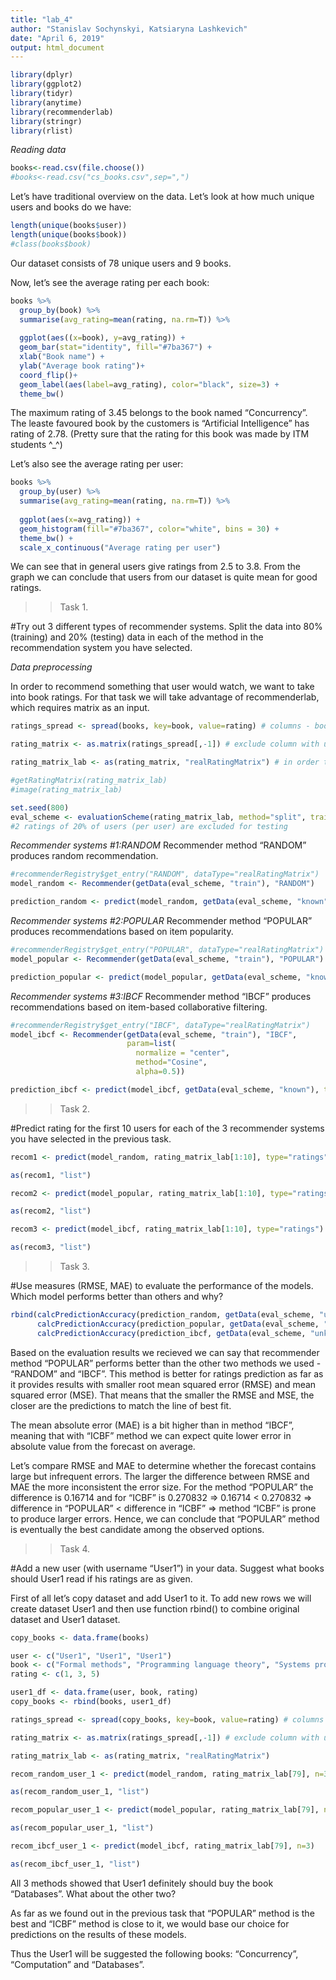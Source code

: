 ```yaml
---
title: "lab_4"
author: "Stanislav Sochynskyi, Katsiaryna Lashkevich"
date: "April 6, 2019"
output: html_document
---
```


```r
library(dplyr)
library(ggplot2)
library(tidyr)
library(anytime)
library(recommenderlab)
library(stringr)
library(rlist)
```


_Reading data_
```r
books<-read.csv(file.choose()) 
#books<-read.csv("cs_books.csv",sep=",")
```

Let's have traditional overview on the data. Let's look at how much unique users and books do we have:
```r
length(unique(books$user))
length(unique(books$book))
#class(books$book)
```

Our dataset consists of 78 unique users and 9 books. 

Now, let's see the average rating per each book:
```r
books %>%
  group_by(book) %>%
  summarise(avg_rating=mean(rating, na.rm=T)) %>%
  
  ggplot(aes((x=book), y=avg_rating)) +
  geom_bar(stat="identity", fill="#7ba367") +
  xlab("Book name") +
  ylab("Average book rating")+
  coord_flip()+
  geom_label(aes(label=avg_rating), color="black", size=3) +
  theme_bw() 
```
The maximum rating of 3.45 belongs to the book named "Concurrency".
The leaste favoured book by the customers is "Artificial Intelligence" has rating of 2.78. 
(Pretty sure that the rating for this book was made by ITM students ^_^)

Let's also see the average rating per user:
```r
books %>%
  group_by(user) %>%
  summarise(avg_rating=mean(rating, na.rm=T)) %>%
  
  ggplot(aes(x=avg_rating)) +
  geom_histogram(fill="#7ba367", color="white", bins = 30) +
  theme_bw() +
  scale_x_continuous("Average rating per user")

```

We can see that in general users give ratings from 2.5 to 3.8. From the graph we can conclude that users from our dataset is quite mean for good ratings.

>> Task 1. 

#Try out 3 different types of recommender systems.  Split the data into 80% (training) and 20% (testing) data in each of the method in the recommendation system you have selected.

_Data preprocessing_

In order to recommend something that user would watch, we want to take into book ratings. For that task we will take advantage of recommenderlab, which requires matrix as an input.
```r
ratings_spread <- spread(books, key=book, value=rating) # columns - books, rows-users

rating_matrix <- as.matrix(ratings_spread[,-1]) # exclude column with users as we do not need them in our matrix

rating_matrix_lab <- as(rating_matrix, "realRatingMatrix") # in order to create an objet suitable for the package input

#getRatingMatrix(rating_matrix_lab)
#image(rating_matrix_lab)
```

```r
set.seed(800)
eval_scheme <- evaluationScheme(rating_matrix_lab, method="split", train=0.8, given=-2)
#2 ratings of 20% of users (per user) are excluded for testing 

```

_Recommender systems #1:RANDOM_
Recommender method "RANDOM" produces random recommendation.
```r
#recommenderRegistry$get_entry("RANDOM", dataType="realRatingMatrix")
model_random <- Recommender(getData(eval_scheme, "train"), "RANDOM")

prediction_random <- predict(model_random, getData(eval_scheme, "known"), type="ratings")

```

_Recommender systems #2:POPULAR_
Recommender method "POPULAR" produces recommendations based on item popularity.
```r
#recommenderRegistry$get_entry("POPULAR", dataType="realRatingMatrix")
model_popular <- Recommender(getData(eval_scheme, "train"), "POPULAR")

prediction_popular <- predict(model_popular, getData(eval_scheme, "known"), type="ratings")

```

_Recommender systems #3:IBCF_
Recommender method "IBCF" produces recommendations based on item-based collaborative filtering.
```r
#recommenderRegistry$get_entry("IBCF", dataType="realRatingMatrix")
model_ibcf <- Recommender(getData(eval_scheme, "train"), "IBCF",
                          param=list(
                            normalize = "center", 
                            method="Cosine", 
                            alpha=0.5))

prediction_ibcf <- predict(model_ibcf, getData(eval_scheme, "known"), type="ratings")

```

>> Task 2. 

#Predict rating for the first 10 users for each of the 3 recommender systems you have selected in the previous task.

```r
recom1 <- predict(model_random, rating_matrix_lab[1:10], type="ratings")

as(recom1, "list")
```

```r
recom2 <- predict(model_popular, rating_matrix_lab[1:10], type="ratings")

as(recom2, "list")
```

```r
recom3 <- predict(model_ibcf, rating_matrix_lab[1:10], type="ratings")

as(recom3, "list")
```

>> Task 3. 

#Use measures (RMSE, MAE) to evaluate the performance of the models. Which model performs better than others and why?
```r
rbind(calcPredictionAccuracy(prediction_random, getData(eval_scheme, "unknown")),
      calcPredictionAccuracy(prediction_popular, getData(eval_scheme, "unknown")),
      calcPredictionAccuracy(prediction_ibcf, getData(eval_scheme, "unknown")))
```

Based on the evaluation results we recieved we can say that recommender method "POPULAR" performs better than the other two methods we used - "RANDOM" and "IBCF". This method is better for ratings prediction as far as it provides results with smaller root mean squared error (RMSE) and mean squared error (MSE). That means that the smaller the RMSE and MSE, the closer are the predictions to match the line of best fit. 

The mean absolute error (MAE) is a bit higher than in method "IBCF", meaning that with "ICBF" method we can expect quite lower error in absolute value from the forecast on average. 

Let's compare RMSE and MAE to determine whether the forecast contains large but infrequent errors. The larger the difference between RMSE and MAE the more inconsistent the error size. For the method "POPULAR" the difference is 0.16714 and for "ICBF" is 0.270832 => 
0.16714 < 0.270832 =>
difference in "POPULAR" < difference in "ICBF" =>
method "ICBF" is prone to produce larger errors.
Hence, we can conclude that "POPULAR" method is eventually the best candidate among the observed options.

>> Task 4.

#Add a new user (with username "User1") in your data. Suggest what books should User1 read if his ratings are as given.

First of all let's copy dataset and add User1 to it. To add new rows we will create dataset User1 and then use function rbind() to combine original dataset and User1 dataset.

```r
copy_books <- data.frame(books)

user <- c("User1", "User1", "User1")
book <- c("Formal methods", "Programming language theory", "Systems programming")
rating <- c(1, 3, 5)

user1_df <- data.frame(user, book, rating)
copy_books <- rbind(books, user1_df)

ratings_spread <- spread(copy_books, key=book, value=rating) # columns - books, rows - users

rating_matrix <- as.matrix(ratings_spread[,-1]) # exclude column with users as we do not need them in our matrix

rating_matrix_lab <- as(rating_matrix, "realRatingMatrix")
```

```r
recom_random_user_1 <- predict(model_random, rating_matrix_lab[79], n=3)

as(recom_random_user_1, "list")
```

```r
recom_popular_user_1 <- predict(model_popular, rating_matrix_lab[79], n=3)

as(recom_popular_user_1, "list")
```

```r
recom_ibcf_user_1 <- predict(model_ibcf, rating_matrix_lab[79], n=3)

as(recom_ibcf_user_1, "list")
```

All 3 methods showed that User1 definitely should buy the book "Databases". What about the other two?

As far as we found out in the previous task that "POPULAR" method is the best and "ICBF" method is close to it, we would base our choice for predictions on the results of these models. 

Thus the User1 will be suggested the following books: "Concurrency", "Computation" and "Databases".
